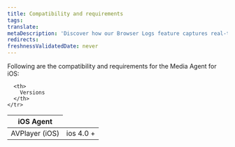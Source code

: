 ```yaml
---
title: Compatibility and requirements
tags:
translate:
metaDescription: 'Discover how our Browser Logs feature captures real-time browser console logs to enhance observability, simplify debugging, and improve user experience.'
redirects:
freshnessValidatedDate: never
---
```


Following are the compatibility and requirements for the Media Agent for iOS:

<table>
  <thead>
    <tr>
      <th style={{width: "200px"}}>
        iOS Agent
      </th>

      <th>
        Versions
      </th>
    </tr>
  </thead>

  <tbody>
    <tr>
      <td>
       AVPlayer (iOS)
      </td>
      <td>
        ios 4.0 +
      </td>
     </tr>
  </tbody>
</table>

